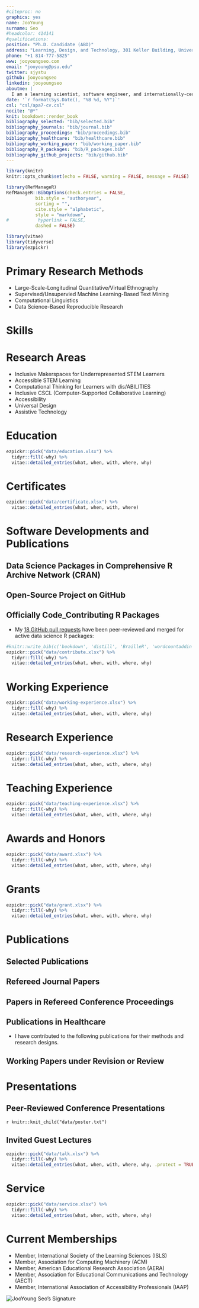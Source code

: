 ```yaml
---
#citeproc: no
graphics: yes
name: JooYoung
surname: Seo
#headcolor: 414141
#qualifications: 
position: "Ph.D. Candidate (ABD)"
address: "Learning, Design, and Technology, 301 Keller Building, University Park, PA 16802, USA"
phone: "+1 814-777-5825"
www: jooyoungseo.com
email: "jooyoung@psu.edu"
twitter: sjystu
github: jooyoungseo
linkedin: jooyoungseo
aboutme: |
  I am a learning scientist, software engineer, and internationally-certified accessibility professional.
date: '`r format(Sys.Date(), "%B %d, %Y")`'
csl: "csl/apa7-cv.csl"
nocite: "@*"
knit: bookdown::render_book
bibliography_selected: "bib/selected.bib"
bibliography_journals: "bib/journal.bib"
bibliography_proceedings: "bib/proceedings.bib"
bibliography_healthcare: "bib/healthcare.bib"
bibliography_working_paper: "bib/working_paper.bib"
bibliography_R_packages: "bib/R_packages.bib"
bibliography_github_projects: "bib/github.bib"
---
```


```r
library(knitr)
knitr::opts_chunk$set(echo = FALSE, warning = FALSE, message = FALSE)

library(RefManageR)
RefManageR::BibOptions(check.entries = FALSE,
           bib.style = "authoryear",
           sorting = "",
           cite.style = "alphabetic",
           style = "markdown",
#           hyperlink = FALSE,
           dashed = FALSE)

library(vitae)
library(tidyverse)
library(ezpickr)
```

# Primary Research Methods

 * Large-Scale-Longitudinal Quantitative/Virtual Ethnography
 * Supervised/Unsupervied Machine Learning-Based Text Mining 
 * Computational Linguistics
 * Data Science-Based Reproducible Research

# Skills

\begin{cvskills}
  \cvskill
    {Data Science}
    {R (highly advanced: published 3 packages in CRAN), Python (advanced: tensorflow/keras/scikit-learn), SQL}

  \cvskill
    {Reproducible Report}
    {Markdown/Rmarkdown, R shiny apps, Jupyter Notebook, LaTeX, Pandoc, lua}

  \cvskill
    {Quantitative Research}
    {t-test, within-/between-subjects/Repeated Measures ANOVAs/ANCOVAs/MANOVAs/MANCOVAs, Regressions, \newline HLM, Factor Analysis, Network Analysis, SEM, PCA, Unsupervised/Supervised Machine Learning}

  \cvskill
    {Qualitative Research}
    {Virtual Ethnography, Content Analysis, Grounded Theory, Phenomenology, Case Studies, Interaction Analysis}

  \cvskill
    {Mixed Research}
    {Text Mining, Quantitative Ethnography, Explanatory/Exploratory Sequential Mixed Methods}

  \cvskill
    {DevOps}
    {Git, Docker, AWS, Travis CI, Cygwin}

  \cvskill
    {Front-End}
    {HTML/CSS/JS/PHP/ARIA (advanced level to design according to WCAG 2.0/2.1), WordPress, Drupal, Hugo}

  \cvskill
    {Back-End}
    {Unix/Linux Shell scripts, LAMP, Django, REST API}

  \cvskill
    {Compile Programming Languages}
    {C/C++/C\#, Java, Quorum (as basic level to review source codes and develop simple modules)}

  \cvskill
    {Languages}
    {English/Korean (bilingual)}

  \cvskill
    {Braille}
    {UEB (Unified English Braille), Nemeth (Math), Korean, Japanese Brailles}
\end{cvskills}

# Research Areas

 * Inclusive Makerspaces for Underrepresented STEM Learners
 * Accessible STEM Learning
 * Computational Thinking for Learners with dis/ABILITIES
 * Inclusive CSCL (Computer-Supported Collaborative Learning)
 * Accessibility
 * Universal Design
 * Assistive Technology

# Education

```r
ezpickr::pick("data/education.xlsx") %>%
  tidyr::fill(-why) %>%
  vitae::detailed_entries(what, when, with, where, why)
```

# Certificates

```r
ezpickr::pick("data/certificate.xlsx") %>%
  vitae::detailed_entries(what, when, with, where)
```

# Software Developments and Publications

## Data Science Packages in Comprehensive R Archive Network (CRAN)

<!-- ```{r R-package, echo = FALSE, cache = FALSE, eval = FALSE}
knitr::write_bib(c('ezpickr', 'mboxr', 'youtubecaption'), "bib/R_packages.bib")
#R_package <- suppressMessages(RefManageR::ReadBib("bib/R_packages.bib", check = FALSE))
#RefManageR:::print.BibEntry(R_package)
####vitae::bibliography_entries("bib/R_packages.bib")
``` -->

\begingroup
\setlength{\parindent}{-0.5in}
\setlength{\leftskip}{0.5in}

::: {#refs_R_packages}
:::
\endgroup

## Open-Source Project on GitHub

<!-- ```{r github, echo = FALSE, cache = FALSE, eval=T}
#knitr::write_bib(c('tactileR', 'ezviewr', 'jladown', 'edmdown'), "bib/github.bib")
#github <- suppressMessages(RefManageR::ReadBib("bib/github.bib", check = FALSE))
#RefManageR:::print.BibEntry(github)
####vitae::bibliography_entries("bib/github.bib")
``` -->

\begingroup
\setlength{\parindent}{-0.5in}
\setlength{\leftskip}{0.5in}

::: {#refs_github_projects}
:::
\endgroup

## Officially Code_Contributing R Packages

* My [18 GitHub pull requests](https://github.com/pulls?q=is%3Apr+author%3Ajooyoungseo+archived%3Afalse+is%3Aclosed) have been peer-reviewed and merged for active data science R packages:

```r
#knitr::write_bib(c('bookdown', 'distill', 'BrailleR', 'wordcountaddin'), "bib/contribute.bib")
ezpickr::pick("data/contribute.xlsx") %>%
  tidyr::fill(-why) %>%
  vitae::detailed_entries(what, when, with, where, why)
```

# Working Experience

```r
ezpickr::pick("data/working-experience.xlsx") %>%
  tidyr::fill(-why) %>%
  vitae::detailed_entries(what, when, with, where, why)
```

# Research Experience

```r
ezpickr::pick("data/research-experience.xlsx") %>%
  tidyr::fill(-why) %>%
  vitae::detailed_entries(what, when, with, where, why)
```

# Teaching Experience

```r
ezpickr::pick("data/teaching-experience.xlsx") %>%
  tidyr::fill(-why) %>%
  vitae::detailed_entries(what, when, with, where, why)
```

# Awards and Honors

```r
ezpickr::pick("data/award.xlsx") %>%
  tidyr::fill(-why) %>%
  vitae::detailed_entries(what, when, with, where, why)
```

# Grants

```r
ezpickr::pick("data/grant.xlsx") %>%
  tidyr::fill(-why) %>%
  vitae::detailed_entries(what, when, with, where, why)
```

# Publications

## Selected Publications

\begingroup
\setlength{\parindent}{-0.5in}
\setlength{\leftskip}{0.5in}

::: {#refs_selected}
:::
\endgroup

## Refereed Journal Papers

\begingroup
\setlength{\parindent}{-0.5in}
\setlength{\leftskip}{0.5in}

::: {#refs_journals}
:::
\endgroup

## Papers in Refereed Conference Proceedings

\begingroup
\setlength{\parindent}{-0.5in}
\setlength{\leftskip}{0.5in}

::: {#refs_proceedings}
:::
\endgroup

## Publications in Healthcare

* I have contributed to the following publications for their methods and research designs.

\begingroup
\setlength{\parindent}{-0.5in}
\setlength{\leftskip}{0.5in}

::: {#refs_healthcare}
:::
\endgroup

## Working Papers under Revision or Review

\begingroup
\setlength{\parindent}{-0.5in}
\setlength{\leftskip}{0.5in}

::: {#refs_working_paper}
:::
\endgroup

# Presentations

## Peer-Reviewed Conference Presentations

\begingroup
\setlength{\parindent}{-0.5in}
\setlength{\leftskip}{0.5in}

`r knitr::knit_child("data/poster.txt")`

\endgroup

## Invited Guest Lectures

```r
ezpickr::pick("data/talk.xlsx") %>%
  tidyr::fill(-why) %>%
  vitae::detailed_entries(what, when, with, where, why, .protect = TRUE)
```

# Service

```r
ezpickr::pick("data/service.xlsx") %>%
  tidyr::fill(-why) %>%
  vitae::detailed_entries(what, when, with, where, why)
```

# Current Memberships

  * Member, International Society of the Learning Sciences (ISLS)
  * Member, Association for Computing Machinery (ACM)
  * Member, American Educational Research Association (AERA)
  * Member, Association for Educational Communications and Technology (AECT)
  * Member, International Association of Accessibility Professionals (IAAP)

![JooYoung Seo's Signature](data/signature.png)\
